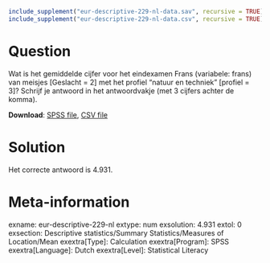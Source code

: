 ```r
include_supplement("eur-descriptive-229-nl-data.sav", recursive = TRUE)
include_supplement("eur-descriptive-229-nl-data.csv", recursive = TRUE)
```

Question
========
Wat is het gemiddelde cijfer voor het eindexamen Frans (variabele: frans) van meisjes [Geslacht = 2] met het profiel "natuur en techniek" [profiel = 3]? Schrijf je antwoord in het antwoordvakje (met 3 cijfers achter de komma).

**Download**: [SPSS file](eur-descriptive-229-nl-data.sav), [CSV file](eur-descriptive-229-nl-data.csv)


Solution
========
Het correcte antwoord is 4.931.


Meta-information
================
exname: eur-descriptive-229-nl
extype: num
exsolution: 4.931
extol: 0
exsection: Descriptive statistics/Summary Statistics/Measures of Location/Mean
exextra[Type]: Calculation
exextra[Program]: SPSS
exextra[Language]: Dutch
exextra[Level]: Statistical Literacy
